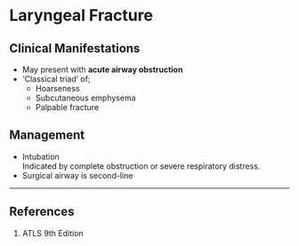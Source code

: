 # Laryngeal Fracture {#sec-trauma_airway}




## Clinical Manifestations

* May present with **acute airway obstruction**\
* 'Classical triad' of;
	* Hoarseness
	* Subcutaneous emphysema
	* Palpable fracture

## Management

* Intubation\
Indicated by complete obstruction or severe respiratory distress.
* Surgical airway is second-line

---

## References

1. ATLS 9th Edition